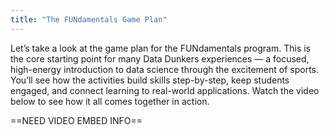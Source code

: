 ```yaml
---
title: "The FUNdamentals Game Plan"
---
```


Let’s take a look at the game plan for the FUNdamentals program. This is the core starting point for many Data Dunkers experiences — a focused, high-energy introduction to data science through the excitement of sports. You’ll see how the activities build skills step-by-step, keep students engaged, and connect learning to real-world applications. Watch the video below to see how it all comes together in action.

==NEED VIDEO EMBED INFO==